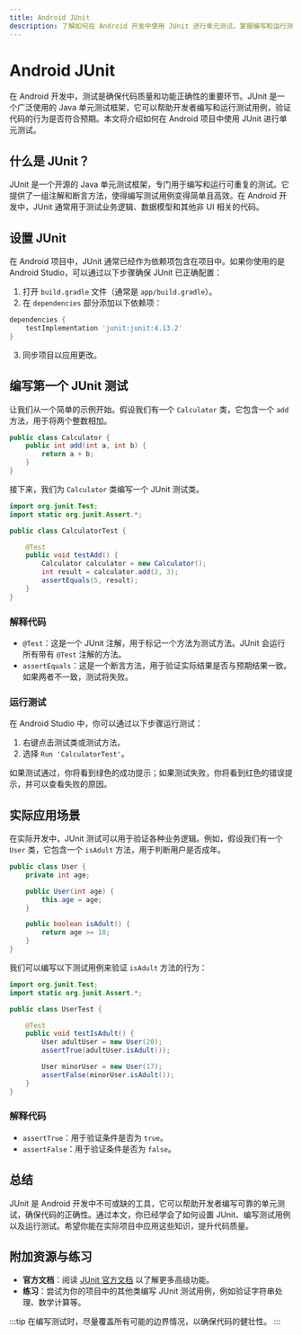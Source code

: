```yaml
---
title: Android JUnit
description: 了解如何在 Android 开发中使用 JUnit 进行单元测试，掌握编写和运行测试用例的基本方法。
---
```


# Android JUnit

在 Android 开发中，测试是确保代码质量和功能正确性的重要环节。JUnit 是一个广泛使用的 Java 单元测试框架，它可以帮助开发者编写和运行测试用例，验证代码的行为是否符合预期。本文将介绍如何在 Android 项目中使用 JUnit 进行单元测试。

## 什么是 JUnit？

JUnit 是一个开源的 Java 单元测试框架，专门用于编写和运行可重复的测试。它提供了一组注解和断言方法，使得编写测试用例变得简单且高效。在 Android 开发中，JUnit 通常用于测试业务逻辑、数据模型和其他非 UI 相关的代码。

## 设置 JUnit

在 Android 项目中，JUnit 通常已经作为依赖项包含在项目中。如果你使用的是 Android Studio，可以通过以下步骤确保 JUnit 已正确配置：

1. 打开 `build.gradle` 文件（通常是 `app/build.gradle`）。
2. 在 `dependencies` 部分添加以下依赖项：

```groovy
dependencies {
    testImplementation 'junit:junit:4.13.2'
}
```

3. 同步项目以应用更改。

## 编写第一个 JUnit 测试

让我们从一个简单的示例开始。假设我们有一个 `Calculator` 类，它包含一个 `add` 方法，用于将两个整数相加。

```java
public class Calculator {
    public int add(int a, int b) {
        return a + b;
    }
}
```

接下来，我们为 `Calculator` 类编写一个 JUnit 测试类。

```java
import org.junit.Test;
import static org.junit.Assert.*;

public class CalculatorTest {

    @Test
    public void testAdd() {
        Calculator calculator = new Calculator();
        int result = calculator.add(2, 3);
        assertEquals(5, result);
    }
}
```

### 解释代码

- `@Test`：这是一个 JUnit 注解，用于标记一个方法为测试方法。JUnit 会运行所有带有 `@Test` 注解的方法。
- `assertEquals`：这是一个断言方法，用于验证实际结果是否与预期结果一致。如果两者不一致，测试将失败。

### 运行测试

在 Android Studio 中，你可以通过以下步骤运行测试：

1. 右键点击测试类或测试方法。
2. 选择 `Run 'CalculatorTest'`。

如果测试通过，你将看到绿色的成功提示；如果测试失败，你将看到红色的错误提示，并可以查看失败的原因。

## 实际应用场景

在实际开发中，JUnit 测试可以用于验证各种业务逻辑。例如，假设我们有一个 `User` 类，它包含一个 `isAdult` 方法，用于判断用户是否成年。

```java
public class User {
    private int age;

    public User(int age) {
        this.age = age;
    }

    public boolean isAdult() {
        return age >= 18;
    }
}
```

我们可以编写以下测试用例来验证 `isAdult` 方法的行为：

```java
import org.junit.Test;
import static org.junit.Assert.*;

public class UserTest {

    @Test
    public void testIsAdult() {
        User adultUser = new User(20);
        assertTrue(adultUser.isAdult());

        User minorUser = new User(17);
        assertFalse(minorUser.isAdult());
    }
}
```

### 解释代码

- `assertTrue`：用于验证条件是否为 `true`。
- `assertFalse`：用于验证条件是否为 `false`。

## 总结

JUnit 是 Android 开发中不可或缺的工具，它可以帮助开发者编写可靠的单元测试，确保代码的正确性。通过本文，你已经学会了如何设置 JUnit、编写测试用例以及运行测试。希望你能在实际项目中应用这些知识，提升代码质量。

## 附加资源与练习

- **官方文档**：阅读 [JUnit 官方文档](https://junit.org/junit4/) 以了解更多高级功能。
- **练习**：尝试为你的项目中的其他类编写 JUnit 测试用例，例如验证字符串处理、数学计算等。

:::tip
在编写测试时，尽量覆盖所有可能的边界情况，以确保代码的健壮性。
:::